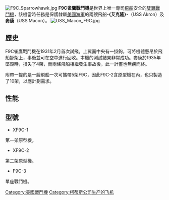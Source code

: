 {{unreferenced|time=2014-8-29}}
[[File:F9C_Sparrowhawk.jpg|thumb]]
'''F9C雀鷹戰鬥機'''是世界上唯一專司[[飛船|飛船]]安全的{{link-en|寄生式飛機|Parasite aircraft|寄生式}}[[雙翼機|雙翼]][[戰鬥機|戰鬥機]]，該機當時任務是保護隸屬[[美國海軍|美國海軍]]的兩艘飛船'''-{艾克隆}-'''（USS Akron）及'''麥康'''（USS Macon）。
[[File:USS_Macon_F9C.jpg|thumb]]

== 歷史 ==

F9C雀鷹戰鬥機在1931年2月首次試飛。上翼面中央有一掛鉤，可將機體懸吊於飛船掛架上，事後並可在空中進行回收。本機的測試結果非常成功。麥康於1935年墜毀時，損失了4架，而兩條飛船相繼發生事故後，此一計畫也無疾而終。

附帶一提的是一艘飛船一次可攜帶5架F9C，因此F9C-2含原型機在內，也只製造了10架，以應計劃需求。

== 性能 ==
{{aircraft specifications
|plane or copter?=plane
|jet or prop?=prop
|crew=1
|length main=21 ft 1 in
|length alt=6.27 m
|span main=25 ft 6 in
|span alt=7.75 m
|height main=10 ft 11 in
|height alt=3.34 m
|area main=185 ft²
|area alt=16.1 m²
|empty weight main=2,114 lb
|empty weight alt=961 kg
|loaded weight main=2,776 lb
|loaded weight alt=1,262 kg
|max takeoff weight main=
|max takeoff weight alt=

|engine (prop)=萊特R-975-22
|type of prop=[[星型引擎|星型引擎]]
|number of props=1
|power main=415 hp 
|power alt=310 kW

|max speed main=176 mph
|max speed alt=153 knots, 283 km/h
|range main=297 mi
|range alt=258 nm, 475 km
|ceiling main=19,200 ft
|ceiling alt=5,853 m
|climb rate main=1,690 ft/min
|climb rate alt=8.6 m/s
|loading main=15 lb/ft²
|loading alt=78 kg/m²
|power/mass main=0.15 hp/lb
|power/mass alt=240 W/kg
|guns=2× 0.30 (7.62 mm) [[機槍|機槍]]
}}

==型號==
*XF9C-1
第一架原型機。
*XF9C-2 
第二架原型機。
*F9C-3
單座戰鬥機。

{{commonscat|Curtiss F9C Sparrowhawk}}

{{柯蒂斯公司生产的飞机}}

[[Category:美國戰鬥機|Category:美國戰鬥機]]
[[Category:柯蒂斯公司生产的飞机|Category:柯蒂斯公司生产的飞机]]